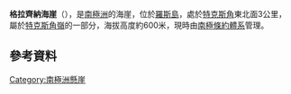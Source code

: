 {{coord|77|39|S|166|49|E|source:GNIS|display=title}}

'''格拉齊納海崖'''（{{lang-en|Grazyna Bluff}}），是[[南極洲|南極洲]]的海崖，位於[[羅斯島|羅斯島]]，處於[[特克斯角|特克斯角]]東北面3公里，屬於[[特克斯角嶺|特克斯角嶺]]的一部分，海拔高度約600米，現時由[[南極條約體系|南極條約體系]]管理。

==參考資料==
{{cite gnis | type = antarid | id = 17830| name = Grazyna Bluff | accessdate = 2012-05-06}}

{{DEFAULTSORT:Grazyna Bluff}}
[[Category:南極洲懸崖|Category:南極洲懸崖]]


{{RossIsland-geo-stub}}